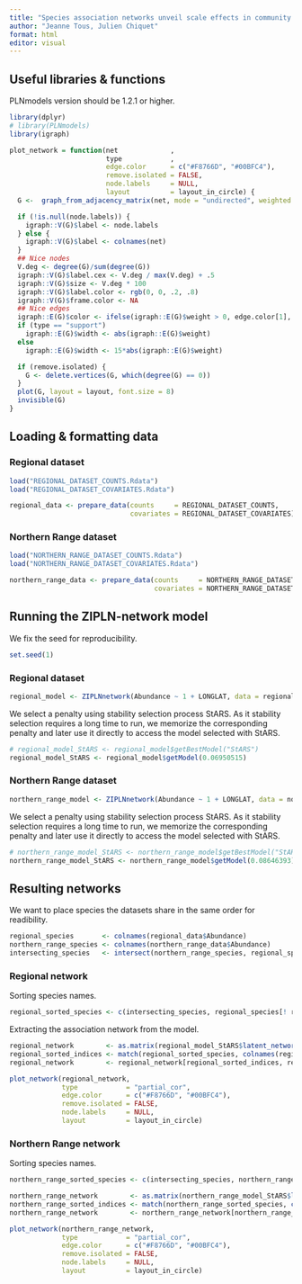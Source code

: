 ```yaml
---
title: "Species association networks unveil scale effects in community assemblage mechanisms."
author: "Jeanne Tous, Julien Chiquet"
format: html
editor: visual
---
```


## Useful libraries & functions

PLNmodels version should be 1.2.1 or higher.

```r
library(dplyr)
# library(PLNmodels)
library(igraph)
```

```r
plot_network = function(net             ,
                        type            ,
                        edge.color      = c("#F8766D", "#00BFC4"),
                        remove.isolated = FALSE,
                        node.labels     = NULL,
                        layout          = layout_in_circle) {
  G <-  graph_from_adjacency_matrix(net, mode = "undirected", weighted = TRUE, diag = FALSE)

  if (!is.null(node.labels)) {
    igraph::V(G)$label <- node.labels
  } else {
    igraph::V(G)$label <- colnames(net)
  }
  ## Nice nodes
  V.deg <- degree(G)/sum(degree(G))
  igraph::V(G)$label.cex <- V.deg / max(V.deg) + .5
  igraph::V(G)$size <- V.deg * 100
  igraph::V(G)$label.color <- rgb(0, 0, .2, .8)
  igraph::V(G)$frame.color <- NA
  ## Nice edges
  igraph::E(G)$color <- ifelse(igraph::E(G)$weight > 0, edge.color[1], edge.color[2])
  if (type == "support")
    igraph::E(G)$width <- abs(igraph::E(G)$weight)
  else
    igraph::E(G)$width <- 15*abs(igraph::E(G)$weight)

  if (remove.isolated) {
    G <- delete.vertices(G, which(degree(G) == 0))
  }
  plot(G, layout = layout, font.size = 8)
  invisible(G)
}

```

## Loading & formatting data

### Regional dataset

```r
load("REGIONAL_DATASET_COUNTS.Rdata")
load("REGIONAL_DATASET_COVARIATES.Rdata")
```

```r
regional_data <- prepare_data(counts     = REGIONAL_DATASET_COUNTS,
                              covariates = REGIONAL_DATASET_COVARIATES)
```

### Northern Range dataset

```r
load("NORTHERN_RANGE_DATASET_COUNTS.Rdata")
load("NORTHERN_RANGE_DATASET_COVARIATES.Rdata")
```

```r
northern_range_data <- prepare_data(counts     = NORTHERN_RANGE_DATASET_COUNTS,
                                    covariates = NORTHERN_RANGE_DATASET_COVARIATES)
```

## Running the ZIPLN-network model

We fix the seed for reproducibility.

```r
set.seed(1)
```

### Regional dataset

```r
regional_model <- ZIPLNnetwork(Abundance ~ 1 + LONGLAT, data = regional_data, control = ZIPLNnetwork_param(min_ratio = 0.001,  penalize_diagonal = FALSE), zi = "col")

```

We select a penalty using stability selection process StARS. As it stability selection requires a long time to run, we memorize the corresponding penalty and later use it directly to access the model selected with StARS.

```r
# regional_model_StARS <- regional_model$getBestModel("StARS")
regional_model_StARS <- regional_model$getModel(0.06950515) 
```

### Northern Range dataset

```r
northern_range_model <- ZIPLNnetwork(Abundance ~ 1 + LONGLAT, data = northern_range_data, control = ZIPLNnetwork_param(min_ratio = 0.001,  penalize_diagonal = FALSE), zi = "col")

```

We select a penalty using stability selection process StARS. As it stability selection requires a long time to run, we memorize the corresponding penalty and later use it directly to access the model selected with StARS.

```r

# northern_range_model_StARS <- northern_range_model$getBestModel("StARS")
northern_range_model_StARS <- northern_range_model$getModel(0.08646393)
```

## Resulting networks

We want to place species the datasets share in the same order for readibility.

```r
regional_species       <- colnames(regional_data$Abundance)
northern_range_species <- colnames(northern_range_data$Abundance)
intersecting_species   <- intersect(northern_range_species, regional_species)
```

### Regional network

Sorting species names.

```r
regional_sorted_species <- c(intersecting_species, regional_species[! regional_species %in% intersecting_species])
```

Extracting the association network from the model.

```r
regional_network        <- as.matrix(regional_model_StARS$latent_network("partial_cor"))
regional_sorted_indices <- match(regional_sorted_species, colnames(regional_network))
regional_network        <- regional_network[regional_sorted_indices, regional_sorted_indices] 
```

```r
plot_network(regional_network,
             type            = "partial_cor",
             edge.color      = c("#F8766D", "#00BFC4"),
             remove.isolated = FALSE,
             node.labels     = NULL,
             layout          = layout_in_circle)
```

### Northern Range network

Sorting species names.

```r
northern_range_sorted_species <- c(intersecting_species, northern_range_species[! northern_range_species %in% intersecting_species])
```

```r
northern_range_network        <- as.matrix(northern_range_model_StARS$latent_network("partial_cor"))
northern_range_sorted_indices <- match(northern_range_sorted_species, colnames(northern_range_network))
northern_range_network        <- northern_range_network[northern_range_sorted_indices, northern_range_sorted_indices] 
```

```r
plot_network(northern_range_network,
             type            = "partial_cor",
             edge.color      = c("#F8766D", "#00BFC4"),
             remove.isolated = FALSE,
             node.labels     = NULL,
             layout          = layout_in_circle)
```
